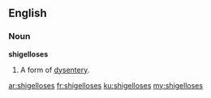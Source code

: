 ==English==

===Noun===
'''shigelloses'''

# {{medicine}} {{plural of|[[shigellosis]]}}  A form of [[dysentery]].

[[ar:shigelloses]]
[[fr:shigelloses]]
[[ku:shigelloses]]
[[my:shigelloses]]